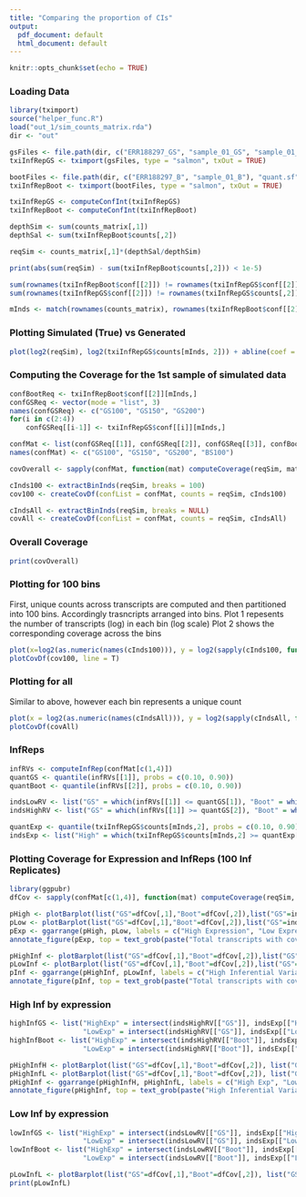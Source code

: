 ```yaml
---
title: "Comparing the proportion of CIs"
output:
  pdf_document: default
  html_document: default
---
```


```r
knitr::opts_chunk$set(echo = TRUE)
```

### Loading Data
```r
library(tximport)
source("helper_func.R")
load("out_1/sim_counts_matrix.rda")
dir <- "out"

gsFiles <- file.path(dir, c("ERR188297_GS", "sample_01_GS", "sample_01_GS_150", "sample_01_GS_200"), "quant.sf")
txiInfRepGS <- tximport(gsFiles, type = "salmon", txOut = TRUE)

bootFiles <- file.path(dir, c("ERR188297_B", "sample_01_B"), "quant.sf")
txiInfRepBoot <- tximport(bootFiles, type = "salmon", txOut = TRUE)

txiInfRepGS <- computeConfInt(txiInfRepGS)
txiInfRepBoot <- computeConfInt(txiInfRepBoot)

depthSim <- sum(counts_matrix[,1])
depthSal <- sum(txiInfRepBoot$counts[,2])

reqSim <- counts_matrix[,1]*(depthSal/depthSim)

print(abs(sum(reqSim) - sum(txiInfRepBoot$counts[,2])) < 1e-5)

sum(rownames(txiInfRepBoot$conf[[2]]) != rownames(txiInfRepGS$conf[[2]])) == 0 ## Checking transcripts names match across BS and GS
sum(rownames(txiInfRepGS$conf[[2]]) != rownames(txiInfRepGS$counts[,2])) == 0 ## Checking transcripts names match across the counts

mInds <- match(rownames(counts_matrix), rownames(txiInfRepBoot$conf[[2]])) ##Indexes of transcripts of simulated data within txi
```

### Plotting Simulated (True) vs Generated
```r
plot(log2(reqSim), log2(txiInfRepGS$counts[mInds, 2])) + abline(coef = c(0,1))
```

### Computing the Coverage for the 1st sample of simulated data
```r
confBootReq <- txiInfRepBoot$conf[[2]][mInds,]
confGSReq <- vector(mode = "list", 3)
names(confGSReq) <- c("GS100", "GS150", "GS200")
for(i in c(2:4))
    confGSReq[[i-1]] <- txiInfRepGS$conf[[i]][mInds,]

confMat <- list(confGSReq[[1]], confGSReq[[2]], confGSReq[[3]], confBootReq)
names(confMat) <- c("GS100", "GS150", "GS200", "BS100")

covOverall <- sapply(confMat, function(mat) computeCoverage(reqSim, mat, list(seq(nrow(counts_matrix)))))

cInds100 <- extractBinInds(reqSim, breaks = 100)
cov100 <- createCovDf(confList = confMat, counts = reqSim, cInds100)

cIndsAll <- extractBinInds(reqSim, breaks = NULL)
covAll <- createCovDf(confList = confMat, counts = reqSim, cIndsAll)
```

### Overall Coverage
```r
print(covOverall)
```

### Plotting for 100 bins
First, unique counts across transcripts are computed and then partitioned into 100 bins. Accordingly trasncripts arranged into bins.
Plot 1 repesents the number of transcripts (log) in each bin (log scale)
Plot 2 shows the corresponding coverage across the bins
```r
plot(x=log2(as.numeric(names(cInds100))), y = log2(sapply(cInds100, function(x) length(x))))
plotCovDf(cov100, line = T)
```

###  Plotting for all
Similar to above, however each bin represents a unique count
```r
plot(x = log2(as.numeric(names(cIndsAll))), y = log2(sapply(cIndsAll, function(x) length(x))))
plotCovDf(covAll)
```

### InfReps
```r
infRVs <- computeInfRep(confMat[c(1,4)])
quantGS <- quantile(infRVs[[1]], probs = c(0.10, 0.90))
quantBoot <- quantile(infRVs[[2]], probs = c(0.10, 0.90))

indsLowRV <- list("GS" = which(infRVs[[1]] <= quantGS[1]), "Boot" = which(infRVs[[2]] <= quantBoot[1]))
indsHighRV <- list("GS" = which(infRVs[[1]] >= quantGS[2]), "Boot" = which(infRVs[[2]] >= quantBoot[2]))

quantExp <- quantile(txiInfRepGS$counts[mInds,2], probs = c(0.10, 0.90))
indsExp <- list("High" = which(txiInfRepGS$counts[mInds,2] >= quantExp[2]), "Low" = which(txiInfRepGS$counts[mInds,2] <= quantExp[1]))
```

### Plotting Coverage for Expression and InfReps (100 Inf Replicates)
```r
library(ggpubr)
dfCov <- sapply(confMat[c(1,4)], function(mat) computeCoverage(reqSim, mat, list(seq(nrow(counts_matrix))), F))

pHigh <- plotBarplot(list("GS"=dfCov[,1],"Boot"=dfCov[,2]),list("GS"=indsExp[["High"]], "Boot" = indsExp[["High"]]))
pLow <- plotBarplot(list("GS"=dfCov[,1],"Boot"=dfCov[,2]),list("GS"=indsExp[["Low"]], "Boot" = indsExp[["Low"]]))
pExp <- ggarrange(pHigh, pLow, labels = c("High Expression", "Low Expression"))
annotate_figure(pExp, top = text_grob(paste("Total transcripts with coverage 1 by expression out of", length(indsExp[["High"]]), "Transcripts")))

pHighInf <- plotBarplot(list("GS"=dfCov[,1],"Boot"=dfCov[,2]),list("GS"=indsHighRV[["GS"]], "Boot" = indsHighRV[["Boot"]]))
pLowInf <- plotBarplot(list("GS"=dfCov[,1],"Boot"=dfCov[,2]),list("GS"=indsLowRV[["GS"]], "Boot" = indsLowRV[["Boot"]]))
pInf <- ggarrange(pHighInf, pLowInf, labels = c("High Inferential Variance", "Low Inferential Variance"))
annotate_figure(pInf, top = text_grob(paste("Total transcripts with coverage 1 by Inf Variance out of", length(indsLowRV[["Boot"]]), "Transcripts")))

```

### High Inf by expression
```r
highInfGS <- list("HighExp" = intersect(indsHighRV[["GS"]], indsExp[["High"]]), 
                  "LowExp" = intersect(indsHighRV[["GS"]], indsExp[["Low"]]))
highInfBoot <- list("HighExp" = intersect(indsHighRV[["Boot"]], indsExp[["High"]]), 
                  "LowExp" = intersect(indsHighRV[["Boot"]], indsExp[["Low"]]))

pHighInfH <- plotBarplot(list("GS"=dfCov[,1],"Boot"=dfCov[,2]), list("GS" = highInfGS[["HighExp"]], "Boot" = highInfBoot[["HighExp"]]), title = T)
pHighInfL <- plotBarplot(list("GS"=dfCov[,1],"Boot"=dfCov[,2]), list("GS" = highInfGS[["LowExp"]], "Boot" = highInfBoot[["LowExp"]]), title = T)
pHighInf <- ggarrange(pHighInfH, pHighInfL, labels = c("High Exp", "Low Exp"))
annotate_figure(pHighInf, top = text_grob(paste("High Inferential Variance Transcripts")))
```

### Low Inf by expression
```r
lowInfGS <- list("HighExp" = intersect(indsLowRV[["GS"]], indsExp[["High"]]), 
                  "LowExp" = intersect(indsLowRV[["GS"]], indsExp[["Low"]]))
lowInfBoot <- list("HighExp" = intersect(indsLowRV[["Boot"]], indsExp[["High"]]), 
                  "LowExp" = intersect(indsLowRV[["Boot"]], indsExp[["Low"]]))

pLowInfL <- plotBarplot(list("GS"=dfCov[,1],"Boot"=dfCov[,2]), list("GS" = lowInfGS[["LowExp"]], "Boot" = lowInfBoot[["LowExp"]]), title = T)
print(pLowInfL)
```